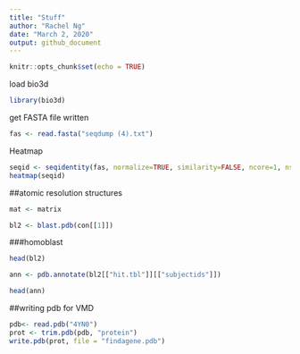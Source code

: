 ```yaml
---
title: "Stuff"
author: "Rachel Ng"
date: "March 2, 2020"
output: github_document
---
```


```r
knitr::opts_chunk$set(echo = TRUE)
```

load bio3d
```r
library(bio3d)
```

get FASTA file written
```r
fas <- read.fasta("seqdump (4).txt")
```

Heatmap
```r
seqid <- seqidentity(fas, normalize=TRUE, similarity=FALSE, ncore=1, nseg.scale=1)
heatmap(seqid)
```

##atomic resolution structures



```r
mat <- matrix
```

```r
bl2 <- blast.pdb(con[[1]])
```

###homoblast
```r
head(bl2)
```

```r
ann <- pdb.annotate(bl2[["hit.tbl"]][["subjectids"]])
```

```r
head(ann)
```

##writing pdb for VMD
```r
pdb<- read.pdb("4YN0")
prot <- trim.pdb(pdb, "protein")
write.pdb(prot, file = "findagene.pdb")
```

